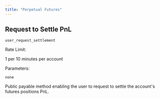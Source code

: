 ```yaml
---
title: "Perpetual Futures"
---
```


## Request to Settle PnL

`user_request_settlement`

Rate Limit:

1 per 10 minutes per account

Parameters:

`none`

Public payable method enabling the user to request to settle the account's futures positions PnL. 

